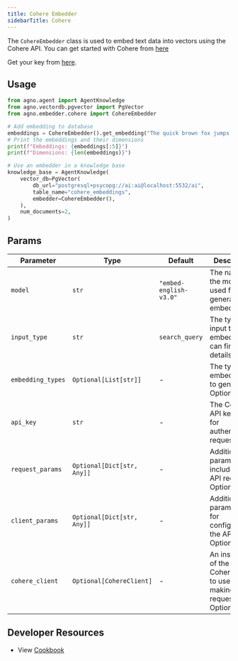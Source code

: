 ```yaml
---
title: Cohere Embedder
sidebarTitle: Cohere
---
```


The `CohereEmbedder` class is used to embed text data into vectors using the Cohere API. You can get started with Cohere from [here](https://docs.cohere.com/reference/about)

Get your key from [here](https://dashboard.cohere.com/api-keys).

## Usage

```python cookbook/embedders/cohere_embedder.py
from agno.agent import AgentKnowledge
from agno.vectordb.pgvector import PgVector
from agno.embedder.cohere import CohereEmbedder

# Add embedding to database
embeddings = CohereEmbedder().get_embedding("The quick brown fox jumps over the lazy dog.")
# Print the embeddings and their dimensions
print(f"Embeddings: {embeddings[:5]}")
print(f"Dimensions: {len(embeddings)}")

# Use an embedder in a knowledge base
knowledge_base = AgentKnowledge(
    vector_db=PgVector(
        db_url="postgresql+psycopg://ai:ai@localhost:5532/ai",
        table_name="cohere_embeddings",
        embedder=CohereEmbedder(),
    ),
    num_documents=2,
)
```

## Params

| Parameter         | Type                       | Default                | Description                                                                                                                    |
| ----------------- | -------------------------- | ---------------------- | ------------------------------------------------------------------------------------------------------------------------------ |
| `model`           | `str`                      | `"embed-english-v3.0"` | The name of the model used for generating embeddings.                                                                          |
| `input_type`      | `str`                      | `search_query`         | The type of input to embed. You can find more details [here](https://docs.cohere.com/docs/embeddings#the-input_type-parameter) |
| `embedding_types` | `Optional[List[str]]`      | -                      | The type of embeddings to generate. Optional.                                                                                  |
| `api_key`         | `str`                      | -                      | The Cohere API key used for authenticating requests.                                                                           |
| `request_params`  | `Optional[Dict[str, Any]]` | -                      | Additional parameters to include in the API request. Optional.                                                                 |
| `client_params`   | `Optional[Dict[str, Any]]` | -                      | Additional parameters for configuring the API client. Optional.                                                                |
| `cohere_client`   | `Optional[CohereClient]`   | -                      | An instance of the CohereClient to use for making API requests. Optional.                                                      |

## Developer Resources

- View [Cookbook](https://github.com/agno-agi/agno/blob/main/cookbook/agent_concepts/knowledge/embedders/cohere_embedder.py)
